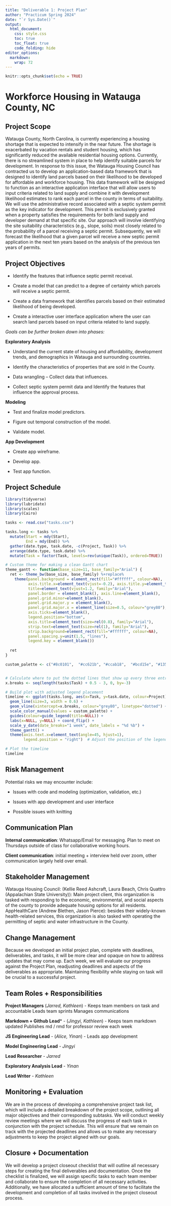 ```yaml
---
title: "Deliverable 1: Project Plan"
author: "Practicum Spring 2024"
date: "`r Sys.Date()`"
output: 
  html_document:
    css: style.css
    toc: true
    toc_float: true
    code_folding: hide
editor_options: 
  markdown: 
    wrap: 72
---
```


```r
knitr::opts_chunk$set(echo = TRUE)
```

# Workforce Housing in Watauga County, NC

## Project Scope

Watauga County, North Carolina, is currently experiencing a housing
shortage that is expected to intensify in the near future. The shortage
is exacerbated by vacation rentals and student housing, which has
significantly reduced the available residential housing options.
Currently, there is no streamlined system in place to help identify
suitable parcels for development. In response to this issue, the Watauga
Housing Council has contracted us to develop an application-based data
framework that is designed to identify land parcels based on their
likelihood to be developed for affordable and workforce housing. This
data framework will be designed to function as an interactive
application interface that will allow users to input criteria related to
land supply and combine it with development likelihood estimates to rank
each parcel in the county in terms of suitability. We will use the
administrative record associated with a septic system permit as the key
indicator for development. This permit is exclusively granted when a
property satisfies the requirements for both land supply and developer
demand at that specific site. Our approach will involve identifying the
site suitability characteristics (e.g., slope, soils) most closely
related to the probability of a parcel receiving a septic permit.
Subsequently, we will forecast the likelihood that a given parcel will
receive a new septic permit application in the next ten years based on
the analysis of the previous ten years of permits.

## Project Objectives

-   Identify the features that influence septic permit receival.

-   Create a model that can predict to a degree of certainty which
    parcels will receive a septic permit.

-   Create a data framework that identifies parcels based on their
    estimated likelihood of being developed.

-   Create a interactive user interface application where the user can
    search land parcels based on input criteria related to land supply.

*Goals can be further broken down into phases:*

**Exploratory Analysis**

-   Understand the current state of housing and affordability,
    development trends, and demographics in Watauga and surrounding
    countries.

-   Identify the characteristics of properties that are sold in the
    County.

-   Data wrangling -- Collect data that influences.

-   Collect septic system permit data and Identify the features that
    influence the approval process.

**Modeling**

-   Test and finalize model predictors.

-   Figure out temporal construction of the model.

-   Validate model.

**App Development**

-   Create app wireframe.

-   Develop app.

-   Test app function.

## Project Schedule

```r
library(tidyverse)
library(lubridate)
library(scales)
library(Cairo)

tasks <- read.csv("tasks.csv")

tasks.long <- tasks %>%
  mutate(Start = mdy(Start),
         End = mdy(End)) %>%
  gather(date.type, task.date, -c(Project, Task)) %>%
  arrange(date.type, task.date) %>%
  mutate(Task = factor(Task, levels=rev(unique(Task)), ordered=TRUE))

# Custom theme for making a clean Gantt chart
theme_gantt <- function(base_size=11, base_family="Arial") {
  ret <- theme_bw(base_size, base_family) %+replace%
    theme(panel.background = element_rect(fill="#ffffff", colour=NA),
          axis.title.x=element_text(vjust=-0.2), axis.title.y=element_text(vjust=1.5),
          title=element_text(vjust=1.2, family="Arial"),
          panel.border = element_blank(), axis.line=element_blank(),
          panel.grid.minor=element_blank(),
          panel.grid.major.y = element_blank(),
          panel.grid.major.x = element_line(size=0.5, colour="grey80"),
          axis.ticks=element_blank(),
          legend.position="bottom", 
          axis.title=element_text(size=rel(0.8), family="Arial"),
          strip.text=element_text(size=rel(1), family="Arial"),
          strip.background=element_rect(fill="#ffffff", colour=NA),
          panel.spacing.y=unit(1.5, "lines"),
          legend.key = element_blank())
  
  ret
}

custom_palette <- c("#8c0101",  "#cc621b", "#ccab18",  "#bcd15e", "#135418", "#a6e0c5","#4287f5", "#142996", "#8e13b0")


# Calculate where to put the dotted lines that show up every three entries
x.breaks <- seq(length(tasks$Task) + 0.5 - 3, 0, by=-3)

# Build plot with adjusted legend placement
timeline <- ggplot(tasks.long, aes(x=Task, y=task.date, colour=Project)) + 
  geom_line(size=3, width = 0.6) + 
  geom_vline(xintercept=x.breaks, colour="grey80", linetype="dotted") + 
  scale_color_manual(values = custom_palette) +
  guides(colour=guide_legend(title=NULL)) +
  labs(x=NULL, y=NULL) + coord_flip() +
  scale_y_date(date_breaks="1 week", date_labels = "%d %b") +
  theme_gantt() + 
  theme(axis.text.x=element_text(angle=45, hjust=1),
        legend.position = "right")  # Adjust the position of the legend

# Plot the timeline
timeline

```

## Risk Management

Potential risks we may encounter include:

-   Issues with code and modeling (optimization, validation, etc.)

-   Issues with app development and user interface

-   Possible issues with knitting

## Communication Plan

**Internal communication**: Whatsapp/Email for messaging. Plan to meet
on Thursdays outside of class for collaborative working hours.

**Client communication**: initial meeting + interview held over zoom,
other communication largely held over email.

## Stakeholder Management

Watauga Housing Council: (Kellie Reed Ashcraft, Laura Beach, Chris
Quattro (Appalachian State University)): Main project client, this
organization is tasked with responding to the economic, environmental,
and social aspects of the county to provide adequate housing options for
all residents. AppHealthCare (Andrew Blethen, Jason Pierce): besides
their widely-known health-related services, this organization is also
tasked with operating the permitting of septic and water infrastructure
in the County.

## Change Management

Because we developed an initial project plan, complete with deadlines,
deliverables, and tasks, it will be more clear and opaque on how to
address updates that may come up. Each week, we will evaluate our
progress against the Project Plan, readjusting deadlines and aspects of
the deliverables as appropriate. Maintaining flexibility while staying
on task will be crucial to a successful project.

## Team Roles + Responsibilities

**Project Managers** (*Jarred, Kathleen*) - Keeps team members on task
and accountable Leads team sprints Manages communications

**Markdown + Github Lead**\* - (*Jingyi, Kathleen*) - Keeps team
markdown updated Publishes md / rmd for professor review each week

**JS Engineering Lead** - (*Alice, Yinan*) - Leads app development

**Model Engineering Lead** - *Jingyi*

**Lead Researcher** - *Jarred*

**Exploratory Analysis Lead** - *Yinan*

**Lead Writer** - *Kathleen*

## Monitoring + Evaluation

We are in the process of developing a comprehensive project task list,
which will include a detailed breakdown of the project scope, outlining
all major objectives and their corresponding subtasks. We will conduct
weekly review meetings where we will discuss the progress of each task
in conjunction with the project schedule. This will ensure that we
remain on track with the projected deadlines and allows us to make any
necessary adjustments to keep the project aligned with our goals.

## Closure + Documentation

We will develop a project closeout checklist that will outline all
necessary steps for creating the final deliverables and documentation.
Once the checklist is finalized, we will assign specific tasks to each
team member and collaborate to ensure the completion of all necessary
activities. Additionally, we have allocated a sufficient amount of time
to facilitate the development and completion of all tasks involved in
the project closeout process.
